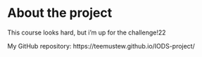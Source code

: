 
# About the project

This course looks hard, but i'm up for the challenge!22

My GitHub repository: https://teemustew.github.io/IODS-project/